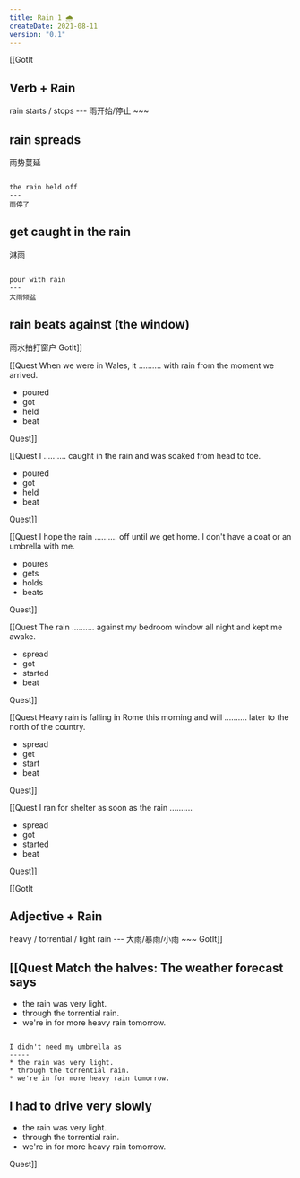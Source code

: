 ```yaml
---
title: Rain 1 🌧
createDate: 2021-08-11
version: "0.1"
---
```


[[GotIt
## Verb + Rain
<FlashcardList>
rain starts / stops
---
雨开始/停止
~~~

rain spreads
---
雨势蔓延
~~~

the rain held off
---
雨停了
~~~

get caught in the rain
---
淋雨
~~~

pour with rain
---
大雨倾盆
~~~

rain beats against (the window)
---
雨水拍打窗户
</FlashcardList>
GotIt]]

[[Quest
When we were in Wales, it .......... with rain from the moment we arrived.
<MCQuest totalAttempts="1" correct="A">
* poured
* got
* held
* beat
</MCQuest>
Quest]]

[[Quest
I .......... caught in the rain and was soaked from head to toe.
<MCQuest totalAttempts="1" correct="B">
* poured
* got
* held
* beat
</MCQuest>
Quest]]

[[Quest
I hope the rain .......... off until we get home. I don't have a coat or an umbrella with me.
<MCQuest totalAttempts="1" correct="C">
* poures
* gets
* holds
* beats
</MCQuest>
Quest]]

[[Quest
The rain .......... against my bedroom window all night and kept me awake.
<MCQuest totalAttempts="1" correct="D">
* spread
* got
* started
* beat
</MCQuest>
Quest]]

[[Quest
Heavy rain is falling in Rome this morning and will .......... later to the north of the country. 
<MCQuest totalAttempts="1" correct="A">
* spread
* get
* start
* beat
</MCQuest>
Quest]]

[[Quest
I ran for shelter as soon as the rain ..........
<MCQuest totalAttempts="1" correct="C">
* spread
* got
* started
* beat
</MCQuest>
Quest]]

[[GotIt
## Adjective + Rain
<FlashcardList>
heavy / torrential / light rain
---
大雨/暴雨/小雨
~~~
</FlashcardList>
GotIt]]

[[Quest
**Match the halves:**
<MCQuestList correct="C;A;B" totalAttempts="1" >
The weather forecast says
-----
* the rain was very light.
* through the torrential rain.
* we're in for more heavy rain tomorrow.
~~~~~

I didn't need my umbrella as 
-----
* the rain was very light.
* through the torrential rain.
* we're in for more heavy rain tomorrow.
~~~~~

I had to drive very slowly
-----
* the rain was very light.
* through the torrential rain.
* we're in for more heavy rain tomorrow.
</MCQuestList>
Quest]]
